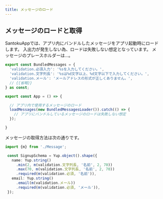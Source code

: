 ```yaml
---
title: メッセージのロード
---
```


## メッセージのロードと取得

SantokuAppでは、アプリ内にバンドルしたメッセージをアプリ起動時にロードします。
入出力が発生しない為、ロードは失敗しない想定となっています。
メッセージのプレースホルダーは...。

```typescript title='アプリ内にバンドルされたメッセージ'
export const BundledMessages = {
  'validation.必須入力': '%sを入力してください。',
  'validation.文字列長': '%sは%d文字以上、%d文字以下で入力してください。',
  'validation.メール': 'メールアドレスの形式が正しくありません。',
  // {{省略}}
} as const;
```

```typescript jsx title='メッセージロード'
export const App = () => {

  // アプリ内で使用するメッセージのロード
  loadMessages(new BundledMessagesLoader()).catch(() => {
    // アプリにバンドルしているメッセージのロードは失敗しない想定
  });

}
```

メッセージの取得方法は次の通りです。

```typescript jsx title='メッセージの取得'
import {m} from './Message';

 const SignupSchema = Yup.object().shape({
   name: Yup.string()
     .min(2, m(validation.文字列長, '名前', 2, 70))
     .max(70, m(validation.文字列長, '名前', 2, 70))
     .required(m(validation.必須, '名前')),
   email: Yup.string()
     .email(m(validation.メール))
     .required(m(validation.必須, 'メール')),
 });
```
